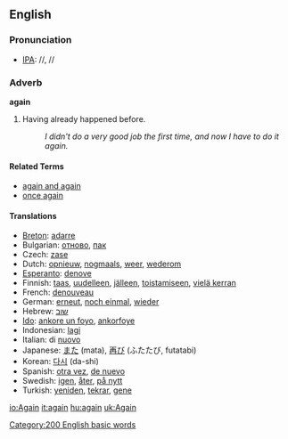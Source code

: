 ==English==
=== Pronunciation ===
*[[w:IPA|IPA]]: /{{IPAchar|əˈgeɪn}}/, /{{IPAchar|əˈgɛn}}/

===Adverb===
'''again'''

# Having already happened before.
#: ''I didn't do a very good job the first time, and now I have to do it again.''

====Related Terms====
*[[again and again]]
*[[once again]]

====Translations====
*[[Breton]]: [[adarre]]
*Bulgarian: [[отново]], [[пак]]
*Czech: [[zase]]
*Dutch: [[opnieuw]], [[nogmaals]], [[weer]], [[wederom]]
*[[Esperanto]]: [[denove]]
*Finnish: [[taas]], [[uudelleen]], [[jälleen]], [[toistamiseen]], [[vielä kerran]]
*French: [[denouveau]]
*German: [[erneut]], [[noch einmal]], [[wieder]]
*Hebrew: [[שוב]]
*[[Ido]]: [[ankore un foyo]], [[ankorfoye]]
*Indonesian: [[lagi]]
*Italian: di [[nuovo]]
*Japanese: [[また]] (mata), [[再び]] (ふたたび, futatabi)
*Korean: [[다시]] (da-shi)
*Spanish: [[otra vez]], [[de nuevo]]
*Swedish: [[igen]], [[åter]], [[på nytt]]
*Turkish: [[yeniden]], [[tekrar]], [[gene]]

[[Category:200 English basic words]]

[[io:Again]]
[[it:again]]
[[hu:again]]
[[uk:Again]]